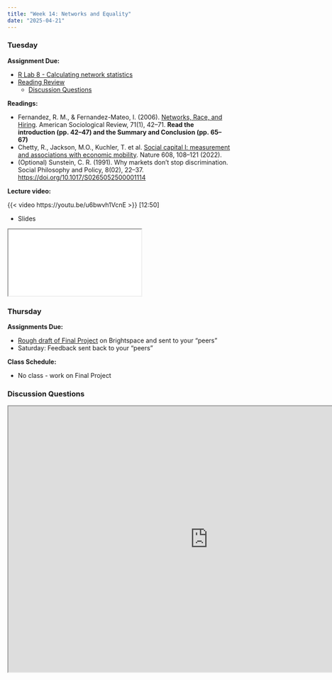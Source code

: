 ```yaml
---
title: "Week 14: Networks and Equality"
date: "2025-04-21"
---
```



### Tuesday

**Assignment Due:**

* [R Lab 8 - Calculating network statistics](/assignments/r_lab_8_%E2%80%93_network_stats.qmd)
* [Reading Review](/syllabus/syllabus.qmd#reading-review-assignments)
    * [Discussion Questions](#discussion-questions)

**Readings:**

* Fernandez, R. M., & Fernandez-Mateo, I. (2006). [Networks, Race, and Hiring](https://journals-sagepub-com.ezproxy.lib.purdue.edu/doi/pdf/10.1177/000312240607100103). American Sociological Review, 71(1), 42–71. **Read the introduction (pp. 42–47) and the Summary and Conclusion (pp. 65–67)**
* Chetty, R., Jackson, M.O., Kuchler, T. et al. [Social capital I: measurement and associations with economic mobility](https://web.archive.org/web/20250106124751/https://www.nature.com/articles/s41586-022-04996-4). Nature 608, 108–121 (2022). 
* (Optional) Sunstein, C. R. (1991). Why markets don’t stop discrimination. Social Philosophy and Policy, 8(02), 22–37. [https://doi.org/10.1017/S0265052500001114](https://doi.org/10.1017/S0265052500001114)

**Lecture video:**

{{< video https://youtu.be/u6bwvh1VcnE >}} [12:50]

* Slides

<iframe class='slide-deck' src="/lectures/content_lectures/networks_and_inequality.html"></iframe>


### Thursday

**Assignments Due:**

* [Rough draft of Final Project](/assignments/final_project/rough-draft.qmd) on Brightspace and sent to your "peers"
* Saturday: Feedback sent back to your "peers"

**Class Schedule:**

* No class - work on Final Project

### Discussion Questions

<iframe src="https://pollev-embeds.com/discourses/kWUGIjNfOXzbbCskco0Sx/respond" width="900px" height="600px"></iframe>